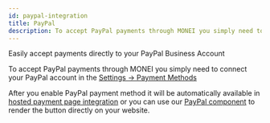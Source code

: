 ```yaml
---
id: paypal-integration
title: PayPal
description: To accept PayPal payments through MONEI you simply need to enable this payment method.
---
```


Easily accept payments directly to your PayPal Business Account

To accept PayPal payments through MONEI you simply need to connect your PayPal account in the [Settings -> Payment Methods](https://dashboard.monei.com/settings/payment-methods)

After you enable PayPal payment method it will be automatically available in [hosted payment page integration](use-prebuilt-payment-page.mdx) or you can use our [PayPal component](monei-js-api.md#moneipaypal-component) to render the button directly on your website.
